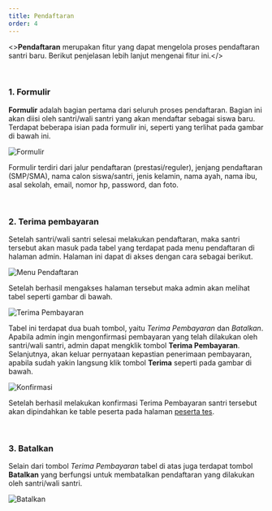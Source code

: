```yaml
---
title: Pendaftaran
order: 4
---
```


<><b>Pendaftaran</b> merupakan fitur yang dapat mengelola proses pendaftaran santri baru. Berikut penjelasan lebih lanjut mengenai fitur ini.</><br/>

<br/>

### 1. Formulir

<b>Formulir</b> adalah bagian pertama dari seluruh proses pendaftaran. Bagian ini akan diisi oleh santri/wali santri yang akan mendaftar sebagai siswa baru. Terdapat beberapa isian pada formulir ini, seperti yang terlihat pada gambar di bawah ini.

![Formulir](./formulir.png)<br/>

Formulir terdiri dari jalur pendaftaran (prestasi/reguler), jenjang pendaftaran (SMP/SMA), nama calon siswa/santri, jenis kelamin, nama ayah, nama ibu, asal sekolah, email, nomor hp, password, dan foto.

<br/>

### 2. Terima pembayaran

Setelah santri/wali santri selesai melakukan pendaftaran, maka santri tersebut akan masuk pada tabel yang terdapat pada menu pendaftaran di halaman admin. Halaman ini dapat di akses dengan cara sebagai berikut.

![Menu Pendaftaran](./menu-pendaftaran.png)<br/>

Setelah berhasil mengakses halaman tersebut maka admin akan melihat tabel seperti gambar di bawah.

![Terima Pembayaran](./terima-pembayaran.png)<br/>

Tabel ini terdapat dua buah tombol, yaitu <i>Terima Pembayaran</i> dan <i>Batalkan</i>. Apabila admin ingin mengonfirmasi pembayaran yang telah dilakukan oleh santri/wali santri, admin dapat mengklik tombol <b>Terima Pembayaran</b>. Selanjutnya, akan keluar pernyataan kepastian penerimaan pembayaran, apabila sudah yakin langsung klik tombol <b>Terima</b> seperti pada gambar di bawah.

![Konfirmasi](./konfirm-terima.png)<br/>

Setelah berhasil melakukan konfirmasi Terima Pembayaran santri tersebut akan dipindahkan ke table peserta pada halaman [peserta tes](/peserta-tes/).

<br/>

### 3. Batalkan

Selain dari tombol <i>Terima Pembayaran</i> tabel di atas juga terdapat tombol <b>Batalkan</b> yang berfungsi untuk membatalkan pendaftaran yang dilakukan oleh santri/wali santri.

![Batalkan](./batalkan.png)<br/>